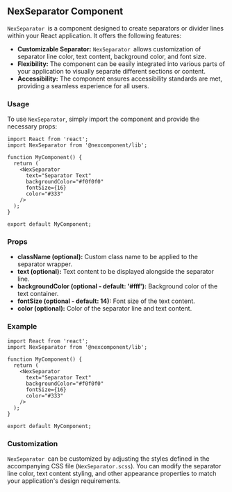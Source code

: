 ## NexSeparator Component

`NexSeparator `is a component designed to create separators or divider lines within your React application. It offers the following features:

* **Customizable Separator:** `NexSeparator `allows customization of separator line color, text content, background color, and font size.
* **Flexibility:** The component can be easily integrated into various parts of your application to visually separate different sections or content.
* **Accessibility:** The component ensures accessibility standards are met, providing a seamless experience for all users.

### Usage

To use `NexSeparator`, simply import the component and provide the necessary props:

```tsx
import React from 'react';
import NexSeparator from '@nexcomponent/lib';

function MyComponent() {
  return (
    <NexSeparator
      text="Separator Text"
      backgroundColor="#f0f0f0"
      fontSize={16}
      color="#333"
    />
  );
}

export default MyComponent;

```

### Props

* **className (optional):** Custom class name to be applied to the separator wrapper.
* **text (optional):** Text content to be displayed alongside the separator line.
* **backgroundColor (optional - default: '#fff'):** Background color of the text container.
* **fontSize (optional - default: 14):** Font size of the text content.
* **color (optional):** Color of the separator line and text content.

### Example

```tsx
import React from 'react';
import NexSeparator from '@nexcomponent/lib';

function MyComponent() {
  return (
    <NexSeparator
      text="Separator Text"
      backgroundColor="#f0f0f0"
      fontSize={16}
      color="#333"
    />
  );
}

export default MyComponent;
```

### Customization

`NexSeparator `can be customized by adjusting the styles defined in the accompanying CSS file (`NexSeparator.scss`). You can modify the separator line color, text content styling, and other appearance properties to match your application's design requirements.